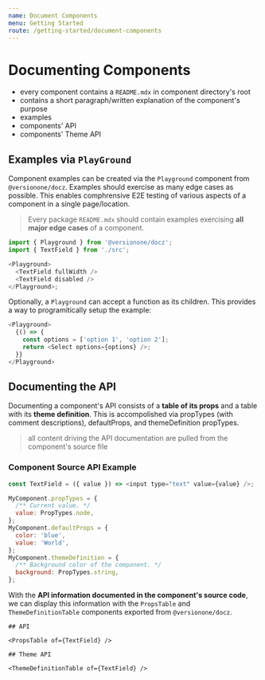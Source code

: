 ```yaml
---
name: Document Components
menu: Getting Started
route: /getting-started/document-components
---
```


# Documenting Components

- every component contains a `README.mdx` in component directory's root
- contains a short paragraph/written explanation of the component's purpose
- examples
- components' API
- components' Theme API

## Examples via `PlayGround`

Component examples can be created via the `Playground` component from `@versionone/docz`. Examples should exercise as many edge cases as possible. This enables comphrensive E2E testing of various aspects of a component in a single page/location.

> Every package `README.mdx` should contain examples exercising **all major edge cases** of a component.

```js
import { Playground } from '@versionone/docz';
import { TextField } from './src';

<Playground>
  <TextField fullWidth />
  <TextField disabled />
</Playground>;
```

Optionally, a `Playground` can accept a function as its children. This provides a way to programitically setup the example:

```js
<Playground>
  {() => {
    const options = ['option 1', 'option 2'];
    return <Select options={options} />;
  }}
</Playground>
```

## Documenting the API

Documenting a component's API consists of a **table of its props** and a table with its **theme definition**. This is accompolished via propTypes (with comment descriptions), defaultProps, and themeDefinition propTypes.

> all content driving the API documentation are pulled from the component's source file

### Component Source API Example

```js
const TextField = ({ value }) => <input type="text" value={value} />;

MyComponent.propTypes = {
  /** Current value. */
  value: PropTypes.node,
};
MyComponent.defaultProps = {
  color: 'blue',
  value: 'World',
};
MyComponent.themeDefinition = {
  /** Background color of the component. */
  background: PropTypes.string,
};
```

With the **API information documented in the component's source code**, we can display this information with the `PropsTable` and `ThemeDefinitionTable` components exported from `@versionone/docz`.

```mdx
## API

<PropsTable of={TextField} />

## Theme API

<ThemeDefinitionTable of={TextField} />
```
